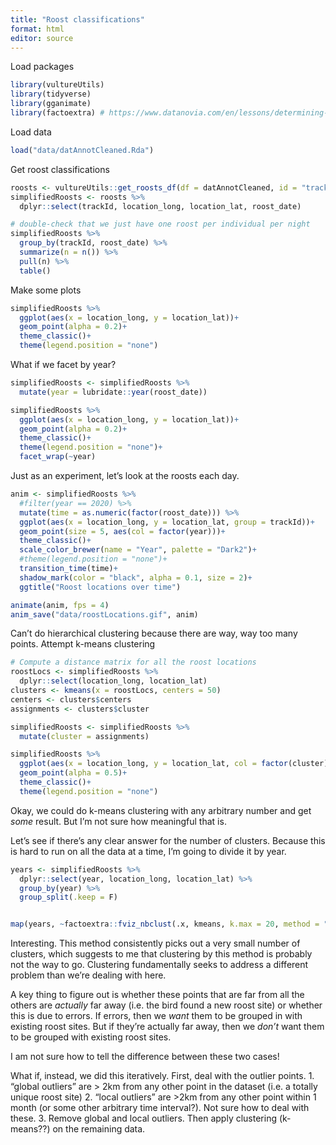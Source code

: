 ```yaml
---
title: "Roost classifications"
format: html
editor: source
---
```


Load packages
```r
library(vultureUtils)
library(tidyverse)
library(gganimate)
library(factoextra) # https://www.datanovia.com/en/lessons/determining-the-optimal-number-of-clusters-3-must-know-methods/#elbow-method
```

Load data
```r
load("data/datAnnotCleaned.Rda")
```

Get roost classifications
```r
roosts <- vultureUtils::get_roosts_df(df = datAnnotCleaned, id = "trackId")
simplifiedRoosts <- roosts %>%
  dplyr::select(trackId, location_long, location_lat, roost_date)

# double-check that we just have one roost per individual per night
simplifiedRoosts %>%
  group_by(trackId, roost_date) %>%
  summarize(n = n()) %>%
  pull(n) %>%
  table()
```

Make some plots

```r
simplifiedRoosts %>%
  ggplot(aes(x = location_long, y = location_lat))+
  geom_point(alpha = 0.2)+
  theme_classic()+
  theme(legend.position = "none")
```

What if we facet by year?
```r
simplifiedRoosts <- simplifiedRoosts %>%
  mutate(year = lubridate::year(roost_date))

simplifiedRoosts %>%
  ggplot(aes(x = location_long, y = location_lat))+
  geom_point(alpha = 0.2)+
  theme_classic()+
  theme(legend.position = "none")+
  facet_wrap(~year)
```

Just as an experiment, let's look at the roosts each day.

```r
anim <- simplifiedRoosts %>%
  #filter(year == 2020) %>%
  mutate(time = as.numeric(factor(roost_date))) %>%
  ggplot(aes(x = location_long, y = location_lat, group = trackId))+
  geom_point(size = 5, aes(col = factor(year)))+
  theme_classic()+
  scale_color_brewer(name = "Year", palette = "Dark2")+
  #theme(legend.position = "none")+
  transition_time(time)+
  shadow_mark(color = "black", alpha = 0.1, size = 2)+
  ggtitle("Roost locations over time")

animate(anim, fps = 4)
anim_save("data/roostLocations.gif", anim)
```

Can't do hierarchical clustering because there are way, way too many points. 
Attempt k-means clustering
```r
# Compute a distance matrix for all the roost locations
roostLocs <- simplifiedRoosts %>%
  dplyr::select(location_long, location_lat)
clusters <- kmeans(x = roostLocs, centers = 50)
centers <- clusters$centers
assignments <- clusters$cluster

simplifiedRoosts <- simplifiedRoosts %>%
  mutate(cluster = assignments)
```

```r
simplifiedRoosts %>%
  ggplot(aes(x = location_long, y = location_lat, col = factor(cluster)))+
  geom_point(alpha = 0.5)+
  theme_classic()+
  theme(legend.position = "none")
```
Okay, we could do k-means clustering with any arbitrary number and get *some* result. But I'm not sure how meaningful that is.

Let's see if there's any clear answer for the number of clusters. Because this is hard to run on all the data at a time, I'm going to divide it by year.

```r
years <- simplifiedRoosts %>%
  dplyr::select(year, location_long, location_lat) %>%
  group_by(year) %>%
  group_split(.keep = F)


map(years, ~factoextra::fviz_nbclust(.x, kmeans, k.max = 20, method = "silhouette", nboot = 25))
```

Interesting. This method consistently picks out a very small number of clusters, which suggests to me that clustering by this method is probably not the way to go. Clustering fundamentally seeks to address a different problem than we're dealing with here. 

A key thing to figure out is whether these points that are far from all the others are *actually* far away (i.e. the bird found a new roost site) or whether this is due to errors. If errors, then we *want* them to be grouped in with existing roost sites. But if they're actually far away, then we *don't* want them to be grouped with existing roost sites.

I am not sure how to tell the difference between these two cases!

What if, instead, we did this iteratively. First, deal with the outlier points. 
1. "global outliers" are > 2km from any other point in the dataset (i.e. a totally unique roost site)
2. "local outliers" are >2km from any other point within 1 month (or some other arbitrary time interval?). Not sure how to deal with these.
3. Remove global and local outliers. Then apply clustering (k-means??) on the remaining data.
